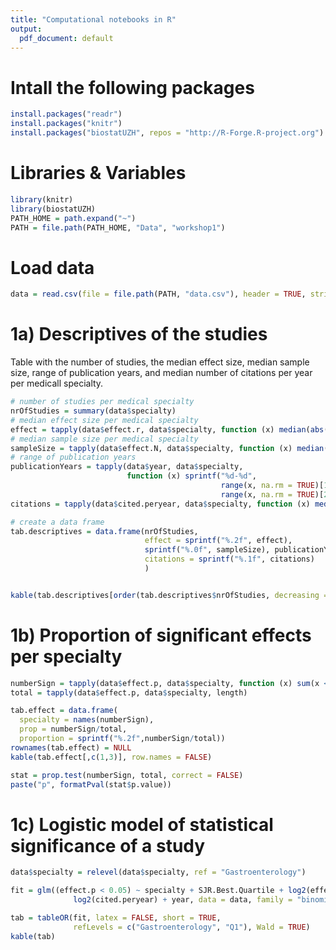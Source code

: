 ```yaml
---
title: "Computational notebooks in R"
output:
  pdf_document: default
---
```


# Intall the following packages
```r
install.packages("readr")
install.packages("knitr")
install.packages("biostatUZH", repos = "http://R-Forge.R-project.org")
```


# Libraries & Variables
```r
library(knitr)
library(biostatUZH)
PATH_HOME = path.expand("~")
PATH = file.path(PATH_HOME, "Data", "workshop1")
```

# Load data
```r
data = read.csv(file = file.path(PATH, "data.csv"), header = TRUE, stringsAsFactors = TRUE)
```

# 1a) Descriptives of the studies
Table with the number of studies, the median effect size, median sample size, range of publication years, and median number of citations per year per medicall specialty.
```r
# number of studies per medical specialty
nrOfStudies = summary(data$specialty)
# median effect size per medical specialty
effect = tapply(data$effect.r, data$specialty, function (x) median(abs(x)))
# median sample size per medical specialty
sampleSize = tapply(data$effect.N, data$specialty, function (x) median(x))
# range of publication years
publicationYears = tapply(data$year, data$specialty, 
                          function (x) sprintf("%d-%d",
                                               range(x, na.rm = TRUE)[1],
                                               range(x, na.rm = TRUE)[2]))
citations = tapply(data$cited.peryear, data$specialty, function (x) median(x, na.rm = TRUE))

# create a data frame
tab.descriptives = data.frame(nrOfStudies, 
                              effect = sprintf("%.2f", effect), 
                              sprintf("%.0f", sampleSize), publicationYears, 
                              citations = sprintf("%.1f", citations)
                              )


kable(tab.descriptives[order(tab.descriptives$nrOfStudies, decreasing = TRUE),])
```

# 1b) Proportion of significant effects per specialty
```r
numberSign = tapply(data$effect.p, data$specialty, function (x) sum(x < 0.05))
total = tapply(data$effect.p, data$specialty, length)

tab.effect = data.frame(
  specialty = names(numberSign),
  prop = numberSign/total,
  proportion = sprintf("%.2f",numberSign/total))
rownames(tab.effect) = NULL
kable(tab.effect[,c(1,3)], row.names = FALSE)
```

```r
stat = prop.test(numberSign, total, correct = FALSE)
paste("p", formatPval(stat$p.value))
```


# 1c) Logistic model of statistical significance of a study
```r
data$specialty = relevel(data$specialty, ref = "Gastroenterology")

fit = glm((effect.p < 0.05) ~ specialty + SJR.Best.Quartile + log2(effect.N) + 
              log2(cited.peryear) + year, data = data, family = "binomial")

tab = tableOR(fit, latex = FALSE, short = TRUE, 
              refLevels = c("Gastroenterology", "Q1"), Wald = TRUE)
kable(tab)
```


